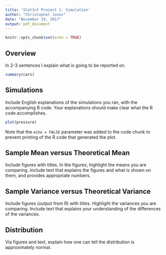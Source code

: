 ```yaml
---
title: 'StatInf Project 1: Simulation'
author: "Christopher Jones"
date: "November 19, 2017"
output: pdf_document
---
```


```r
knitr::opts_chunk$set(echo = TRUE)
```

## Overview

In 2-3 sentences I explain what is going to be reported on.

```r
summary(cars)
```

## Simulations

Include English explanations of the simulations you ran, with the accompanying R code. Your explanations should make clear what the R code accomplishes.

```r
plot(pressure)
```

Note that the `echo = FALSE` parameter was added to the code chunk to prevent printing of the R code that generated the plot.

## Sample Mean versus Theoretical Mean

Include figures with titles. In the figures, highlight the means you are comparing. Include text that explains the figures and what is shown on them, and provides appropriate numbers.

## Sample Variance versus Theoretical Variance

Include figures (output from R) with titles. Highlight the variances you are comparing. Include text that explains your understanding of the differences of the variances.

## Distribution

Via figures and text, explain how one can tell the distribution is approximately normal.